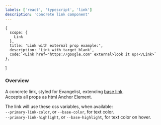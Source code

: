 ```yaml
---
labels: ['react', 'typescript', 'link']
description: 'concrete link component'
---
```


    {
      scope: {
        Link
      },
      title: 'Link with external prop example:',
      description: 'Link with target blank',
      code:`<Link href="https://google.com" external>look it up!</Link>`
    },
]

### Overview

A concrete link, styled for Evangelist, extending [base link](https://bit.dev/teambit/base-ui/elements/link).  
Accepts all props as html Anchor Element.  

The link will use these css variables, when available:  
`--primary-link-color`, or `--base-color`, for text color.  
`--primary-link-highlight`, or `--base-highlight`, for text color on hover.